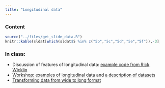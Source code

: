 ```yaml
---
title: "Longitudinal data"
---
```



### Content

 
```r
source("../files/get_slide_data.R")
knitr::kable(sldat[which(sldat$S %in% c("5b","5c","5d","5e","5f")),-3], align = "llccccc", row.names = FALSE)
```

### In class:

- Discussion of features of longitudinal data: [example code from Rick Wicklin](https://raw.githubusercontent.com/lbelzile/statmod/main/files/code/60604A_longitudinal.sas)
- [Workshop: examples of longitudinal data](https://raw.githubusercontent.com/lbelzile/statmod/main/files/workshop/60604A_longitudinal.txt) and [a description of datasets](https://raw.githubusercontent.com/lbelzile/statmod/main/files/workshop/longitudinal_dataset_description.txt)
- [Transforming data from wide to long format](https://raw.githubusercontent.com/lbelzile/statmod/main/files/code/60604A_transpose.sas)

